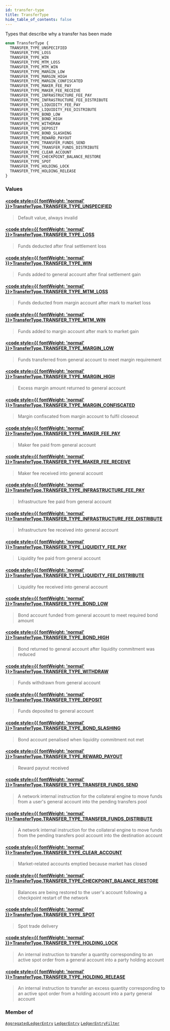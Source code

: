```yaml
---
id: transfer-type
title: TransferType
hide_table_of_contents: false
---
```








Types that describe why a transfer has been made

```graphql
enum TransferType {
  TRANSFER_TYPE_UNSPECIFIED
  TRANSFER_TYPE_LOSS
  TRANSFER_TYPE_WIN
  TRANSFER_TYPE_MTM_LOSS
  TRANSFER_TYPE_MTM_WIN
  TRANSFER_TYPE_MARGIN_LOW
  TRANSFER_TYPE_MARGIN_HIGH
  TRANSFER_TYPE_MARGIN_CONFISCATED
  TRANSFER_TYPE_MAKER_FEE_PAY
  TRANSFER_TYPE_MAKER_FEE_RECEIVE
  TRANSFER_TYPE_INFRASTRUCTURE_FEE_PAY
  TRANSFER_TYPE_INFRASTRUCTURE_FEE_DISTRIBUTE
  TRANSFER_TYPE_LIQUIDITY_FEE_PAY
  TRANSFER_TYPE_LIQUIDITY_FEE_DISTRIBUTE
  TRANSFER_TYPE_BOND_LOW
  TRANSFER_TYPE_BOND_HIGH
  TRANSFER_TYPE_WITHDRAW
  TRANSFER_TYPE_DEPOSIT
  TRANSFER_TYPE_BOND_SLASHING
  TRANSFER_TYPE_REWARD_PAYOUT
  TRANSFER_TYPE_TRANSFER_FUNDS_SEND
  TRANSFER_TYPE_TRANSFER_FUNDS_DISTRIBUTE
  TRANSFER_TYPE_CLEAR_ACCOUNT
  TRANSFER_TYPE_CHECKPOINT_BALANCE_RESTORE
  TRANSFER_TYPE_SPOT
  TRANSFER_TYPE_HOLDING_LOCK
  TRANSFER_TYPE_HOLDING_RELEASE
}
```


### Values

#### [<code style={{ fontWeight: 'normal' }}>TransferType.<b>TRANSFER_TYPE_UNSPECIFIED</b></code>](#) 
> Default value, always invalid
> 

#### [<code style={{ fontWeight: 'normal' }}>TransferType.<b>TRANSFER_TYPE_LOSS</b></code>](#) 
> Funds deducted after final settlement loss
> 

#### [<code style={{ fontWeight: 'normal' }}>TransferType.<b>TRANSFER_TYPE_WIN</b></code>](#) 
> Funds added to general account after final settlement gain
> 

#### [<code style={{ fontWeight: 'normal' }}>TransferType.<b>TRANSFER_TYPE_MTM_LOSS</b></code>](#) 
> Funds deducted from margin account after mark to market loss
> 

#### [<code style={{ fontWeight: 'normal' }}>TransferType.<b>TRANSFER_TYPE_MTM_WIN</b></code>](#) 
> Funds added to margin account after mark to market gain
> 

#### [<code style={{ fontWeight: 'normal' }}>TransferType.<b>TRANSFER_TYPE_MARGIN_LOW</b></code>](#) 
> Funds transferred from general account to meet margin requirement
> 

#### [<code style={{ fontWeight: 'normal' }}>TransferType.<b>TRANSFER_TYPE_MARGIN_HIGH</b></code>](#) 
> Excess margin amount returned to general account
> 

#### [<code style={{ fontWeight: 'normal' }}>TransferType.<b>TRANSFER_TYPE_MARGIN_CONFISCATED</b></code>](#) 
> Margin confiscated from margin account to fulfil closeout
> 

#### [<code style={{ fontWeight: 'normal' }}>TransferType.<b>TRANSFER_TYPE_MAKER_FEE_PAY</b></code>](#) 
> Maker fee paid from general account
> 

#### [<code style={{ fontWeight: 'normal' }}>TransferType.<b>TRANSFER_TYPE_MAKER_FEE_RECEIVE</b></code>](#) 
> Maker fee received into general account
> 

#### [<code style={{ fontWeight: 'normal' }}>TransferType.<b>TRANSFER_TYPE_INFRASTRUCTURE_FEE_PAY</b></code>](#) 
> Infrastructure fee paid from general account
> 

#### [<code style={{ fontWeight: 'normal' }}>TransferType.<b>TRANSFER_TYPE_INFRASTRUCTURE_FEE_DISTRIBUTE</b></code>](#) 
> Infrastructure fee received into general account
> 

#### [<code style={{ fontWeight: 'normal' }}>TransferType.<b>TRANSFER_TYPE_LIQUIDITY_FEE_PAY</b></code>](#) 
> Liquidity fee paid from general account
> 

#### [<code style={{ fontWeight: 'normal' }}>TransferType.<b>TRANSFER_TYPE_LIQUIDITY_FEE_DISTRIBUTE</b></code>](#) 
> Liquidity fee received into general account
> 

#### [<code style={{ fontWeight: 'normal' }}>TransferType.<b>TRANSFER_TYPE_BOND_LOW</b></code>](#) 
> Bond account funded from general account to meet required bond amount
> 

#### [<code style={{ fontWeight: 'normal' }}>TransferType.<b>TRANSFER_TYPE_BOND_HIGH</b></code>](#) 
> Bond returned to general account after liquidity commitment was reduced
> 

#### [<code style={{ fontWeight: 'normal' }}>TransferType.<b>TRANSFER_TYPE_WITHDRAW</b></code>](#) 
> Funds withdrawn from general account
> 

#### [<code style={{ fontWeight: 'normal' }}>TransferType.<b>TRANSFER_TYPE_DEPOSIT</b></code>](#) 
> Funds deposited to general account
> 

#### [<code style={{ fontWeight: 'normal' }}>TransferType.<b>TRANSFER_TYPE_BOND_SLASHING</b></code>](#) 
> Bond account penalised when liquidity commitment not met
> 

#### [<code style={{ fontWeight: 'normal' }}>TransferType.<b>TRANSFER_TYPE_REWARD_PAYOUT</b></code>](#) 
> Reward payout received
> 

#### [<code style={{ fontWeight: 'normal' }}>TransferType.<b>TRANSFER_TYPE_TRANSFER_FUNDS_SEND</b></code>](#) 
> A network internal instruction for the collateral engine to move funds from a user's general account into the pending transfers pool
> 

#### [<code style={{ fontWeight: 'normal' }}>TransferType.<b>TRANSFER_TYPE_TRANSFER_FUNDS_DISTRIBUTE</b></code>](#) 
> A network internal instruction for the collateral engine to move funds from the pending transfers pool account into the destination account
> 

#### [<code style={{ fontWeight: 'normal' }}>TransferType.<b>TRANSFER_TYPE_CLEAR_ACCOUNT</b></code>](#) 
> Market-related accounts emptied because market has closed
> 

#### [<code style={{ fontWeight: 'normal' }}>TransferType.<b>TRANSFER_TYPE_CHECKPOINT_BALANCE_RESTORE</b></code>](#) 
> Balances are being restored to the user's account following a checkpoint restart of the network
> 

#### [<code style={{ fontWeight: 'normal' }}>TransferType.<b>TRANSFER_TYPE_SPOT</b></code>](#) 
> Spot trade delivery
> 

#### [<code style={{ fontWeight: 'normal' }}>TransferType.<b>TRANSFER_TYPE_HOLDING_LOCK</b></code>](#) 
> An internal instruction to transfer a quantity corresponding to an active spot order from a general account into a party holding account
> 

#### [<code style={{ fontWeight: 'normal' }}>TransferType.<b>TRANSFER_TYPE_HOLDING_RELEASE</b></code>](#) 
> An internal instruction to transfer an excess quantity corresponding to an active spot order from a holding account into a party general account
> 



### Member of

[`AggregatedLedgerEntry`](/mainnet/api/graphql/objects/aggregated-ledger-entry)  <Badge class="secondary" text="object"/><Bullet />[`LedgerEntry`](/mainnet/api/graphql/objects/ledger-entry)  <Badge class="secondary" text="object"/><Bullet />[`LedgerEntryFilter`](/mainnet/api/graphql/inputs/ledger-entry-filter)  <Badge class="secondary" text="input"/>



